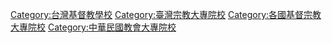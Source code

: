 [[Category:台灣基督教學校|Category:台灣基督教學校]]
[[Category:臺灣宗教大專院校|Category:臺灣宗教大專院校]]
[[Category:各國基督宗教大專院校|Category:各國基督宗教大專院校]]
[[Category:中華民國教會大專院校|Category:中華民國教會大專院校]]